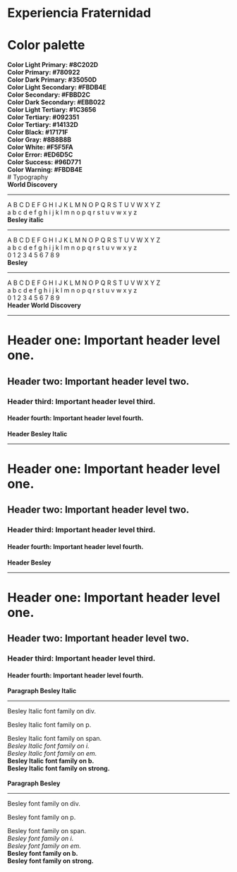 
<Meta title="Design Guidelines"/>

<style>
  {`  
    .color-container {
        height: 150px;
        width: 250px;
        content: '';
        display: block;
    }
    .color-palette {
        display: flex;
        align-items: center;
        gap: 10px;
    }
    .color-primary {
        background-color: var(--color-primary);
    }
    .color-light-primary {
        background-color: var(--color-light-primary);
    }
    .color-dark-primary {
        background-color: var(--color-dark-primary);
    }
    .color-secondary {
        background-color: var(--color-secondary);
    }
    .color-light-secondary {
        background-color: var(--color-light-secondary);
    }
    .color-dark-secondary {
        background-color: var(--color-dark-secondary);
    }
    .color-tertiary {
        background-color: var(--color-tertiary);
    }
    .color-light-tertiary {
        background-color: var(--color-light-tertiary);
    }
    .color-dark-tertiary {
        background-color: var(--color-dark-tertiary);
    }
    .color-black {
        background-color: var(--color-black);
    }
    .color-gray {
        background-color: var(--color-gray);
    }
    .color-white {
        background-color: var(--color-white);
    }

    .color-error {
        background-color: var(--color-error);
    }
    .color-success {
        background-color: var(--color-success);
    }

    .color-warning {
        background-color: var(--color-warning);
    }

    .typo-discovery {
      font-family: 'WorldDiscovery';
      font-size: var(--font-size-xxxl);
      padding: 10px 5px;
    }

    .typo-besley {
      font-family: 'Besley';
      font-size: 16px;
      padding: 10px 5px;
    }

    .typo-besley-italic {
      font-family: 'Besley Italic';
      font-size: 16px;
      padding: 10px 5px;
    }

    .typo-header {
      font-family: 'WorldDiscovery';
      padding: 0px 5px;
    }
    .typo-paragraph {
      font-family: 'Besley';
      padding: 0px 5px;
    }

    .typo-paragraph-italic {
      font-family: 'Besley Italic';
      font-style: italic;
      padding: 0px 5px;
    }

    .bottom-space {
      padding-bottom: 10px;
    }

    h1 {
        color: var(--color-black) !important;
        font-size: var(--font-size-xxxl) !important;
        font-weight: var(--font-weight-bold) !important;
    }

    h2 {
        color: var(--color-black) !important;
        font-size: var(--font-size-xxl) !important;
        font-weight: var(--font-weight-semibold) !important;
    }

    h3 {
        color: var(--color-black) !important;
        font-size: var(--font-size-xl) !important;
        font-weight: var(--font-weight-medium) !important;
    }

    h4 {
        color: var(--color-black) !important;
        font-size: var(--font-size-lg) !important;
        font-weight: var(--font-weight-regular) !important;
    }

  `}
</style>


# Experiencia Fraternidad

# Color palette

<div className="color-palette">  
  <div>
    <strong>
        Color Light Primary: #8C202D
    </strong>
    <span className="color-container color-light-primary">
    </span>
  </div>
  <div>
    <strong>
        Color Primary: #780922
    </strong>
    <span className="color-container color-primary">
    </span>
  </div>
  <div>
    <strong>
        Color Dark Primary: #35050D
    </strong>
    <span className="color-container color-dark-primary">
    </span>
  </div>
</div>
<div className="color-palette">  
  <div>
    <strong>
        Color Light Secondary: #FBDB4E
    </strong>
    <span className="color-container color-light-secondary">
    </span>
  </div>
  <div>
    <strong>
        Color Secondary: #FBBD2C
    </strong>
    <span className="color-container color-secondary">
    </span>
  </div>
  <div>
    <strong>
        Color Dark Secondary: #EBB022
    </strong>
    <span className="color-container color-dark-secondary">
    </span>
  </div>
</div>
<div className="color-palette">  
  <div>
    <strong>
        Color Light Tertiary: #1C3656
    </strong>
    <span className="color-container color-light-tertiary">
    </span>
  </div>
  <div>
    <strong>
        Color Tertiary: #092351
    </strong>
    <span className="color-container color-tertiary">
    </span>
  </div>
  <div>
    <strong>
        Color Tertiary: #14132D
    </strong>
    <span className="color-container color-dark-tertiary">
    </span>
  </div>
  
</div>
<div className="color-palette">  
  <div>
    <strong>
        Color Black: #17171F
    </strong>
    <span className="color-container color-black">
    </span>
  </div>
  <div>
    <strong>
        Color Gray: #8B8B8B
    </strong>
    <span className="color-container color-gray">
    </span>
  </div>
  <div>
    <strong>
        Color White: #F5F5FA
    </strong>
    <span className="color-container color-white">
    </span>
  </div>
</div>
<div className="color-palette">  
  <div>
    <strong>
        Color Error: #ED6D5C
    </strong>
    <span className="color-container color-error">
    </span>
  </div>
  <div>
    <strong>
        Color Success: #96D771
    </strong>
    <span className="color-container color-success">
    </span>
  </div>
  <div>
    <strong>
        Color Warning: #FBDB4E
    </strong>
    <span className="color-container color-warning">
    </span>
  </div>
</div>
# Typography

<div>
  <strong>
    World Discovery
  </strong>
  <hr/>
  <div className="typo-discovery">A B C D E F G H I J K L M N O P Q R S T U V W X Y Z </div>
  <div className="typo-discovery">a b c d e f g h i j k l m n o p q r s t u v w x y z </div>
</div>

<div>
  <strong>
    Besley italic
  </strong>
  <hr/>
  <div className="typo-besley-italic">A B C D E F G H I J K L M N O P Q R S T U V W X Y Z </div>
  <div className="typo-besley-italic">a b c d e f g h i j k l m n o p q r s t u v w x y z </div>
  <div className="typo-besley-italic">0 1 2 3 4 5 6 7 8 9 </div>
</div>

<div>
  <strong>
    Besley
  </strong>
  <hr/>
  <div className="typo-besley">A B C D E F G H I J K L M N O P Q R S T U V W X Y Z </div>
  <div className="typo-besley">a b c d e f g h i j k l m n o p q r s t u v w x y z </div>
    <div className="typo-besley">0 1 2 3 4 5 6 7 8 9 </div>
</div>

<div>
  <strong className="bottom-space">
    Header World Discovery
  </strong>
  <hr/>
  <h1 className="typo-header"> Header one: Important header level one.</h1>
  <h2 className="typo-header"> Header two: Important header level two.</h2>
  <h3 className="typo-header"> Header third: Important header level third.</h3>
  <h4 className="typo-header"> Header fourth: Important header level fourth.</h4>
</div>

<div>
  <strong className="bottom-space">
    Header Besley Italic
  </strong>
  <hr/>
  <h1 className="typo-paragraph-italic"> Header one: Important header level one.</h1>
  <h2 className="typo-paragraph-italic"> Header two: Important header level two.</h2>
  <h3 className="typo-paragraph-italic"> Header third: Important header level third.</h3>
  <h4 className="typo-paragraph-italic"> Header fourth: Important header level fourth.</h4>
</div>

<div>
  <strong className="bottom-space">
    Header Besley
  </strong>
  <hr/>
  <h1 className="typo-paragraph"> Header one: Important header level one.</h1>
  <h2 className="typo-paragraph"> Header two: Important header level two.</h2>
  <h3 className="typo-paragraph"> Header third: Important header level third.</h3>
  <h4 className="typo-paragraph"> Header fourth: Important header level fourth.</h4>
</div>

<div>
  <strong className="bottom-space">
    Paragraph Besley Italic
  </strong>
  <hr/>
  <div className="typo-paragraph-italic">Besley Italic font family on div.</div>
  <p className="typo-paragraph-italic">Besley Italic font family on p.</p>
  <span className="typo-paragraph-italic">Besley Italic font family on span.</span> <br/>
  <i className="typo-paragraph-italic">Besley Italic font family on i.</i> <br/>
  <em className="typo-paragraph-italic">Besley Italic font family on em.</em> <br/>
  <b className="typo-paragraph-italic">Besley Italic font family on b.</b> <br/>
  <strong className="typo-paragraph-italic">Besley Italic font family on strong.</strong> <br/>

</div>
<br/>
<div>
  <strong className="bottom-space">
    Paragraph Besley
  </strong>
  <hr/>
  <div className="typo-paragraph">Besley font family on div.</div>
  <p className="typo-paragraph">Besley font family on p.</p>
  <span className="typo-paragraph">Besley font family on span.</span> <br/>
  <i className="typo-paragraph">Besley font family on i.</i> <br/>
  <em className="typo-paragraph">Besley font family on em.</em> <br/>
  <b className="typo-paragraph">Besley font family on b.</b> <br/>
  <strong className="typo-paragraph">Besley font family on strong.</strong> <br/>
</div>
